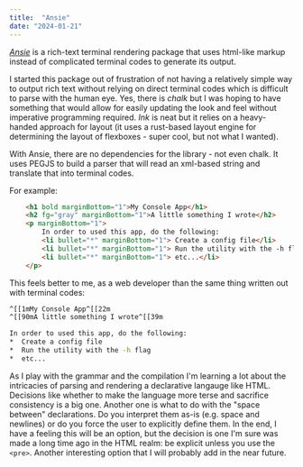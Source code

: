 ```yaml
---
title:  "Ansie"
date: "2024-01-21"
---
```



[*Ansie*](https://www.npmjs.com/package/ansie) is a rich-text terminal rendering package that uses html-like markup instead of complicated terminal codes to generate its output.  

I started this package out of frustration of not having a relatively simple way to output rich text without relying on direct terminal codes which is difficult to parse with the human eye.  Yes, there is *chalk* but I was hoping to have something that would allow for easily updating the look and feel without imperative programming required.  *Ink* is neat but it relies on a heavy-handed approach for layout (it uses a rust-based layout engine for determining the layout of flexboxes - super cool, but not what I wanted).

With Ansie, there are no dependencies for the library - not even chalk.  It uses PEGJS to build a parser that will read an xml-based string and translate that into terminal codes. 

For example:

```html
    <h1 bold marginBottom="1">My Console App</h1>
    <h2 fg="gray" marginBottom="1">A little something I wrote</h2>
    <p marginBottom="1">
        In order to used this app, do the following:
        <li bullet="*" marginBottom="1"> Create a config file</li>
        <li bullet="*" marginBottom="1"> Run the utility with the -h flag</li>
        <li bullet="*" marginBottom="1"> etc...</li>
    </p>
```

This feels better to me, as a web developer than the same thing written out with terminal codes:

```bash
^[[1mMy Console App^[[22m
^[[90mA little something I wrote^[[39m

In order to used this app, do the following:
*  Create a config file
*  Run the utility with the -h flag
*  etc...
```

As I play with the grammar and the compilation I'm learning a lot about the intricacies of parsing and rendering a declarative langauge like HTML.  Decisions like whether to make the language more terse and sacrifice consistency is a big one.  Another one is what to do with the "space between" declarations.  Do you interpret them as-is (e.g. space and newlines) or do you force the user to explicitly define them.  In the end, I have a feeling this will be an option, but the decision is one I'm sure was made a long time ago in the HTML realm: be explicit unless you use the `<pre>`.  Another interesting option that I will probably add in the near future.
